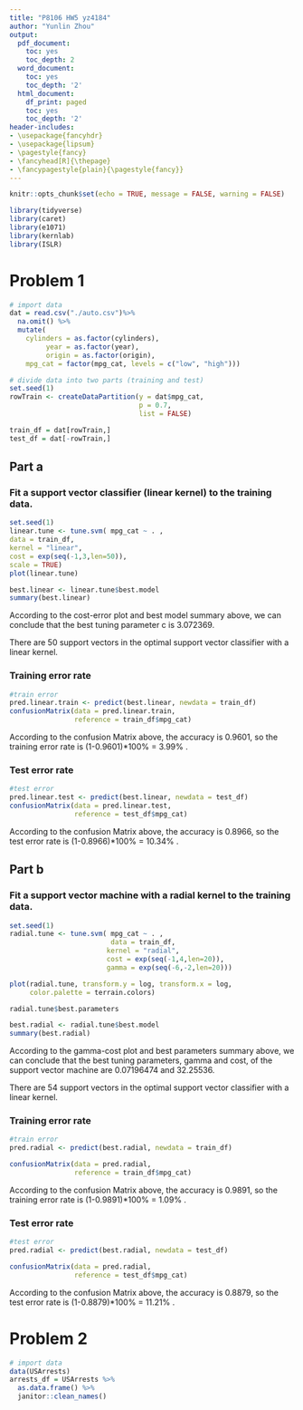 ```yaml
---
title: "P8106 HW5 yz4184"
author: "Yunlin Zhou"
output:
  pdf_document:
    toc: yes
    toc_depth: 2
  word_document:
    toc: yes
    toc_depth: '2'
  html_document:
    df_print: paged
    toc: yes
    toc_depth: '2'
header-includes:
- \usepackage{fancyhdr}
- \usepackage{lipsum}
- \pagestyle{fancy}
- \fancyhead[R]{\thepage}
- \fancypagestyle{plain}{\pagestyle{fancy}}
---
```


\newpage

```r
knitr::opts_chunk$set(echo = TRUE, message = FALSE, warning = FALSE)
```

```r
library(tidyverse)
library(caret)
library(e1071)
library(kernlab)
library(ISLR)
```

# Problem 1

```r
# import data
dat = read.csv("./auto.csv")%>%
  na.omit() %>% 
  mutate(
    cylinders = as.factor(cylinders),
         year = as.factor(year),
         origin = as.factor(origin),
    mpg_cat = factor(mpg_cat, levels = c("low", "high")))

# divide data into two parts (training and test)
set.seed(1)
rowTrain <- createDataPartition(y = dat$mpg_cat,
                                p = 0.7,
                                list = FALSE)

train_df = dat[rowTrain,]
test_df = dat[-rowTrain,]
```

## Part a

### Fit a support vector classifier (linear kernel) to the training data.

```r
set.seed(1)
linear.tune <- tune.svm( mpg_cat ~ . ,
data = train_df,
kernel = "linear",
cost = exp(seq(-1,3,len=50)),
scale = TRUE)
plot(linear.tune)

best.linear <- linear.tune$best.model
summary(best.linear)
```

According to the cost-error plot and best model summary above, we can conclude that the best tuning parameter c is 3.072369.

There are 50 support vectors in the optimal support vector classifier with a linear kernel.

### Training error rate

```r
#train error
pred.linear.train <- predict(best.linear, newdata = train_df)
confusionMatrix(data = pred.linear.train, 
                reference = train_df$mpg_cat)
```

According to the confusion Matrix above, the accuracy is 0.9601, so the training error rate is (1-0.9601)*100% = 3.99% .

### Test error rate

```r
#test error
pred.linear.test <- predict(best.linear, newdata = test_df)
confusionMatrix(data = pred.linear.test, 
                reference = test_df$mpg_cat)
```

According to the confusion Matrix above, the accuracy is 0.8966, so the test error rate is (1-0.8966)*100% = 10.34% .

\newpage

## Part b

### Fit a support vector machine with a radial kernel to the training data.

```r
set.seed(1)
radial.tune <- tune.svm( mpg_cat ~ . ,
                         data = train_df,
                        kernel = "radial", 
                        cost = exp(seq(-1,4,len=20)),
                        gamma = exp(seq(-6,-2,len=20)))

plot(radial.tune, transform.y = log, transform.x = log, 
     color.palette = terrain.colors)

radial.tune$best.parameters

best.radial <- radial.tune$best.model
summary(best.radial)
```

According to the gamma-cost plot and best parameters summary above, we can conclude that the best tuning parameters, gamma and cost, of the support vector machine are 0.07196474	 and 32.25536.

There are 54 support vectors in the optimal support vector classifier with a linear kernel.

### Training error rate

```r
#train error
pred.radial <- predict(best.radial, newdata = train_df)

confusionMatrix(data = pred.radial, 
                reference = train_df$mpg_cat)
```

According to the confusion Matrix above, the accuracy is 0.9891, so the training error rate is (1-0.9891)*100% = 1.09% .

### Test error rate

```r
#test error
pred.radial <- predict(best.radial, newdata = test_df)

confusionMatrix(data = pred.radial, 
                reference = test_df$mpg_cat)
```

According to the confusion Matrix above, the accuracy is 0.8879, so the test error rate is (1-0.8879)*100% = 11.21% .

\newpage

# Problem 2

```r
# import data
data(USArrests)
arrests_df = USArrests %>%
  as.data.frame() %>%
  janitor::clean_names()
```

